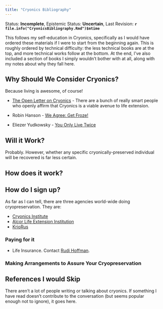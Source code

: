 ```yaml
---
title: "Cryonics Bibliography"
---
```


Status: **Incomplete**, Epistemic Status: **Uncertain**, Last Revision: **`r file.info("CryonicsBibliography.Rmd")$mtime`**

This follows my self-education in Cryonics, specifically as I would have ordered these materials if I were to start from the beginning again. This is roughly ordered by technical difficulty: the less technical books are at the top, and more technical works follow at the bottom. At the end, I’ve also included a section of books I simply wouldn’t bother with at all, along with my notes about why they fall here.

## Why Should We Consider Cryonics?

Because living is awesome, of course!

*   [The Open Letter on Cryonics](http://www.evidencebasedcryonics.org/scientists-open-letter-on-cryonics/) - There are a bunch of really smart people who openly affirm that Cryonics is a viable avenue to life extension.

*   Robin Hanson - [We Agree: Get Froze!](http://www.overcomingbias.com/2008/12/we-agree-get-froze.html)
*   Eliezer Yudkowsky - [You Only Live Twice](http://lesswrong.com/lw/wq/you_only_live_twice/)

## Will it Work?

Probably. However, whether any specific cryonically-preserved individual will be recovered is far less certain.

## How does it work?

## How do I sign up?

As far as I can tell, there are three agencies world-wide doing cryopreservation. They are:

*   [Cryonics Institute](http://cryonics.org/become.html)
*   [Alcor Life Extension Institution](http://www.alcor.org/BecomeMember/index.html)
*   [KrioRus](http://www.kriorus.ru/en)

### Paying for it

*   Life Insurance. Contact [Rudi Hoffman](http://www.rudihoffman.com/).

### Making Arrangements to Assure Your Cryopreservation

## References I would Skip

There aren't a lot of people writing or talking about cryonics. If something I have read doesn’t contribute to the conversation (but seems popular enough not to ignore), it goes here.
